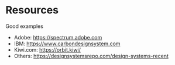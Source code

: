 
<Meta title="Additional|Resources" />

# Resources

Good examples

* Adobe: https://spectrum.adobe.com
* IBM: https://www.carbondesignsystem.com
* Kiwi.com: https://orbit.kiwi/
* Others: https://designsystemsrepo.com/design-systems-recent
